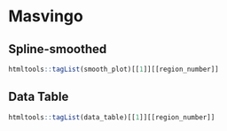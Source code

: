   
#  Masvingo {.tabset}   
   
##  Spline-smoothed   
 ```r
 htmltools::tagList(smooth_plot)[[1]][[region_number]]   
 ```   
   
##  Data Table   
 ```r
 htmltools::tagList(data_table)[[1]][[region_number]]   
 ```   
     
